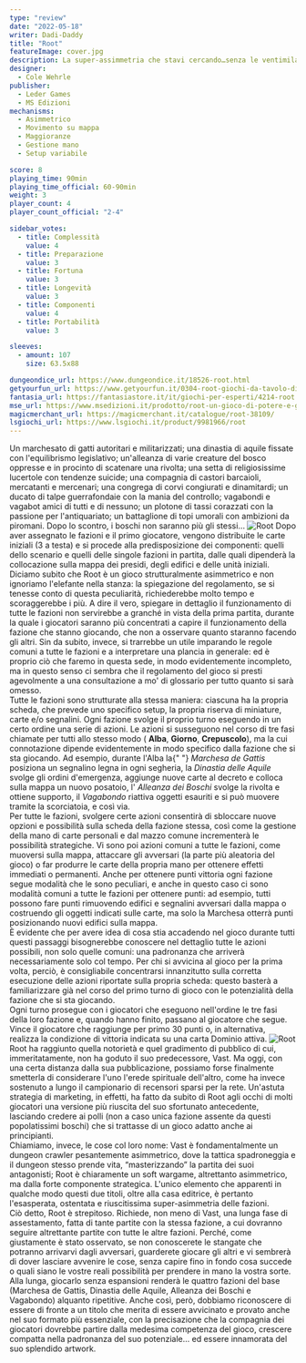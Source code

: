 ```yaml
---
type: "review"
date: "2022-05-18"
writer: Dadi-Daddy
title: "Root"
featureImage: cover.jpg
description: La super-assimmetria che stavi cercando…senza le ventimila ore di partita alla Twilight Imperium
designer:
  - Cole Wehrle
publisher:
  - Leder Games
  - MS Edizioni
mechanisms:
  - Asimmetrico
  - Movimento su mappa
  - Maggioranze
  - Gestione mano
  - Setup variabile

score: 8
playing_time: 90min
playing_time_official: 60-90min
weight: 3
player_count: 4
player_count_official: "2-4"

sidebar_votes:
  - title: Complessità
    value: 4
  - title: Preparazione
    value: 3
  - title: Fortuna
    value: 3
  - title: Longevità
    value: 3
  - title: Componenti
    value: 4
  - title: Portabilità
    value: 3

sleeves:
  - amount: 107
    size: 63.5x88

dungeondice_url: https://www.dungeondice.it/18526-root.html
getyourfun_url: https://www.getyourfun.it/0304-root-giochi-da-tavolo-di-guerra.html
fantasia_url: https://fantasiastore.it/it/giochi-per-esperti/4214-root.html
mse_url: https://www.msedizioni.it/prodotto/root-un-gioco-di-potere-e-giustizia-nei-boschi/
magicmerchant_url: https://magicmerchant.it/catalogue/root-38109/
lsgiochi_url: https://www.lsgiochi.it/product/9981966/root
---
```


<Setting>
  Un marchesato di gatti autoritari e militarizzati; una dinastia di aquile fissate con l'equilibrismo legislativo;
  un'alleanza di varie creature del bosco oppresse e in procinto di scatenare una rivolta; una setta di religiosissime
  lucertole con tendenze suicide; una compagnia di castori barcaioli, mercatanti e mercenari; una congrega di corvi
  congiurati e dinamitardi; un ducato di talpe guerrafondaie con la mania del controllo; vagabondi e vagabot amici di
  tutti e di nessuno; un plotone di tassi corazzati con la passione per l'antiquariato; un battaglione di topi umorali
  con ambizioni da piromani. Dopo lo scontro, i boschi non saranno più gli stessi…
</Setting>

<img src="./game1.jpg" alt="Root" />

<Rules>
  Dopo aver assegnato le fazioni e il primo giocatore, vengono distribuite le carte iniziali (3 a testa) e si procede
  alla predisposizione dei componenti: quelli dello scenario e quelli delle singole fazioni in partita, dalle quali
  dipenderà la collocazione sulla mappa dei presidi, degli edifici e delle unità iniziali.
  <br />
  Diciamo subito che Root è un gioco strutturalmente asimmetrico e non ignoriamo l'elefante nella stanza: la spiegazione
  del regolamento, se si tenesse conto di questa peculiarità, richiederebbe molto tempo e scoraggerebbe i più. A dire il
  vero, spiegare in dettaglio il funzionamento di tutte le fazioni non servirebbe a granché in vista della prima
  partita, durante la quale i giocatori saranno più concentrati a capire il funzionamento della fazione che stanno
  giocando, che non a osservare quanto staranno facendo gli altri. Sin da subito, invece, si trarrebbe un utile
  imparando le regole comuni a tutte le fazioni e a interpretare una plancia in generale: ed è proprio ciò che faremo in
  questa sede, in modo evidentemente incompleto, ma in questo senso ci sembra che il regolamento del gioco si presti
  agevolmente a una consultazione a mo' di glossario per tutto quanto si sarà omesso.
  <br />
  Tutte le fazioni sono strutturate alla stessa maniera: ciascuna ha la propria scheda, che prevede uno specifico setup,
  la propria riserva di miniature, carte e/o segnalini. Ogni fazione svolge il proprio turno eseguendo in un certo
  ordine una serie di azioni. Le azioni si susseguono nel corso di tre fasi chiamate per tutti allo stesso modo (
  <strong>Alba</strong>, <strong>Giorno</strong>, <strong>Crepuscolo</strong>), ma la cui connotazione dipende
  evidentemente in modo specifico dalla fazione che si sta giocando. Ad esempio, durante l'Alba la{" "}
  <em>Marchesa de Gattis</em> posiziona un segnalino legna in ogni segheria, la <em>Dinastia delle Aquile</em> svolge
  gli ordini d'emergenza, aggiunge nuove carte al decreto e colloca sulla mappa un nuovo posatoio, l'
  <em>Alleanza dei Boschi</em> svolge la rivolta e ottiene supporto, il <em>Vagabondo</em> riattiva oggetti esauriti e
  si può muovere tramite la scorciatoia, e così via.
  <br />
  Per tutte le fazioni, svolgere certe azioni consentirà di sbloccare nuove opzioni e possibilità sulla scheda della
  fazione stessa, così come la gestione della mano di carte personali e dal mazzo comune incrementerà le possibilità
  strategiche. Vi sono poi azioni comuni a tutte le fazioni, come muoversi sulla mappa, attaccare gli avversari (la
  parte più aleatoria del gioco) o far produrre le carte della propria mano per ottenere effetti immediati o permanenti.
  Anche per ottenere punti vittoria ogni fazione segue modalità che le sono peculiari, e anche in questo caso ci sono
  modalità comuni a tutte le fazioni per ottenere punti: ad esempio, tutti possono fare punti rimuovendo edifici e
  segnalini avversari dalla mappa o costruendo gli oggetti indicati sulle carte, ma solo la Marchesa otterrà punti
  posizionando nuovi edifici sulla mappa.
  <br />
  È evidente che per avere idea di cosa stia accadendo nel gioco durante tutti questi passaggi bisognerebbe conoscere
  nel dettaglio tutte le azioni possibili, non solo quelle comuni: una padronanza che arriverà necessariamente solo col
  tempo. Per chi si avvicina al gioco per la prima volta, perciò, è consigliabile concentrarsi innanzitutto sulla
  corretta esecuzione delle azioni riportate sulla propria scheda: questo basterà a familiarizzare già nel corso del
  primo turno di gioco con le potenzialità della fazione che si sta giocando.
  <br />
  Ogni turno prosegue con i giocatori che eseguono nell'ordine le tre fasi della loro fazione e, quando hanno finito,
  passano al giocatore che segue. Vince il giocatore che raggiunge per primo 30 punti o, in alternativa, realizza la
  condizione di vittoria indicata su una carta Dominio attiva.
</Rules>

<img src="./game2.jpg" alt="Root" />

<Feedback>
  Root ha raggiunto quella notorietà e quel gradimento di pubblico di cui, immeritatamente, non ha goduto il suo
  predecessore, Vast. Ma oggi, con una certa distanza dalla sua pubblicazione, possiamo forse finalmente smetterla di
  considerare l'uno l'erede spirituale dell'altro, come ha invece sostenuto a lungo il campionario di recensori sparsi
  per la rete. Un'astuta strategia di marketing, in effetti, ha fatto da subito di Root agli occhi di molti giocatori
  una versione più riuscita del suo sfortunato antecedente, lasciando credere ai polli (non a caso unica fazione assente
  da questi popolatissimi boschi) che si trattasse di un gioco adatto anche ai principianti.
  <br />
  Chiamiamo, invece, le cose col loro nome: Vast è fondamentalmente un dungeon crawler pesantemente asimmetrico, dove la
  tattica spadroneggia e il dungeon stesso prende vita, “masterizzando” la partita dei suoi antagonisti; Root è
  chiaramente un soft wargame, altrettanto asimmetrico, ma dalla forte componente strategica. L'unico elemento che
  apparenti in qualche modo questi due titoli, oltre alla casa editrice, è pertanto l'esasperata, ostentata e
  riuscitissima super-asimmetria delle fazioni.
  <br />
  Ciò detto, Root è strepitoso. Richiede, non meno di Vast, una lunga fase di assestamento, fatta di tante partite con
  la stessa fazione, a cui dovranno seguire altrettante partite con tutte le altre fazioni. Perché, come giustamente è
  stato osservato, se non conoscerete le stangate che potranno arrivarvi dagli avversari, guarderete giocare gli altri e
  vi sembrerà di dover lasciare avvenire le cose, senza capire fino in fondo cosa succede o quali siano le vostre reali
  possibilità per prendere in mano la vostra sorte.
  <br />
  Alla lunga, giocarlo senza espansioni renderà le quattro fazioni del base (Marchesa de Gattis, Dinastia delle Aquile,
  Alleanza dei Boschi e Vagabondo) alquanto ripetitive. Anche così, però, dobbiamo riconoscere di essere di fronte a un
  titolo che merita di essere avvicinato e provato anche nel suo formato più essenziale, con la precisazione che la
  compagnia dei giocatori dovrebbe partire dalla medesima competenza del gioco, crescere compatta nella padronanza del
  suo potenziale… ed essere innamorata del suo splendido artwork.
</Feedback>

<Instagram id="CdswZl9jbZY" />
